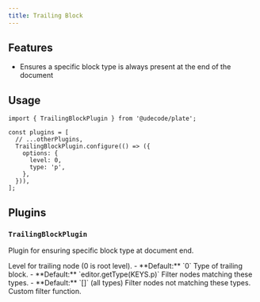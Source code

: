 ```yaml
---
title: Trailing Block
---
```


<ComponentPreview name="basic-elements-demo" />

<PackageInfo>

## Features

- Ensures a specific block type is always present at the end of the document

</PackageInfo>

## Usage

```tsx
import { TrailingBlockPlugin } from '@udecode/plate';
```

```tsx
const plugins = [
  // ...otherPlugins,
  TrailingBlockPlugin.configure(() => ({
    options: {
      level: 0,
      type: 'p',
    },
  })),
];
```

## Plugins

### `TrailingBlockPlugin`

Plugin for ensuring specific block type at document end.

<API name="TrailingBlockPlugin">
<APIOptions>
  <APIItem name="level" type="number" optional>
    Level for trailing node (0 is root level).
    - **Default:** `0`
  </APIItem>
  <APIItem name="type" type="string" optional>
    Type of trailing block.
    - **Default:** `editor.getType(KEYS.p)`
  </APIItem>
  <APIItem name="allow" type="string[]" optional>
    Filter nodes matching these types.
    - **Default:** `[]` (all types)
  </APIItem>
  <APIItem name="exclude" type="string[]" optional>
    Filter nodes not matching these types.
  </APIItem>
  <APIItem name="filter" type="(node: TNode) => boolean" optional>
    Custom filter function.
  </APIItem>
</APIOptions>
</API>